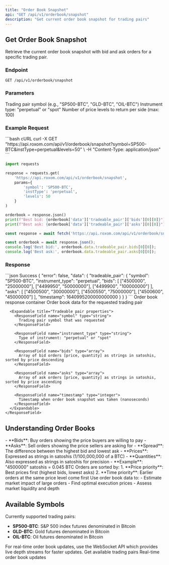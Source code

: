 ```yaml
---
title: "Order Book Snapshot"
api: "GET /api/v1/orderbook/snapshot"
description: "Get current order book snapshot for trading pairs"
---
```


## Get Order Book Snapshot

Retrieve the current order book snapshot with bid and ask orders for a specific trading pair.

### Endpoint
```http
GET /api/v1/orderbook/snapshot
```

### Parameters

<ParamField query="symbol" type="string" required>
  Trading pair symbol (e.g., "SP500-BTC", "GLD-BTC", "OIL-BTC")
</ParamField>

<ParamField query="instType" type="string" required>
  Instrument type: "perpetual" or "spot"
</ParamField>

<ParamField query="levels" type="integer" default="20">
  Number of price levels to return per side (max: 100)
</ParamField>

### Example Request

<RequestExample>
```bash cURL
curl -X GET "https://api.roxom.com/api/v1/orderbook/snapshot?symbol=SP500-BTC&instType=perpetual&levels=50" \
  -H "Content-Type: application/json"
```

```python Python
import requests

response = requests.get(
    'https://api.roxom.com/api/v1/orderbook/snapshot',
    params={
        'symbol': 'SP500-BTC',
        'instType': 'perpetual',
        'levels': 50
    }
)

orderbook = response.json()
print(f"Best bid: {orderbook['data']['tradeable_pair']['bids'][0][0]}")
print(f"Best ask: {orderbook['data']['tradeable_pair']['asks'][0][0]}")
```

```javascript JavaScript
const response = await fetch('https://api.roxom.com/api/v1/orderbook/snapshot?symbol=SP500-BTC&instType=perpetual&levels=50');

const orderbook = await response.json();
console.log('Best bid:', orderbook.data.tradeable_pair.bids[0][0]);
console.log('Best ask:', orderbook.data.tradeable_pair.asks[0][0]);
```
</RequestExample>

### Response

<ResponseExample>
```json Success
{
  "error": false,
  "data": {
    "tradeable_pair": {
      "symbol": "SP500-BTC",
      "instrument_type": "perpetual",
      "bids": [
        ["4500000", "25000000"],
        ["4499950", "50000000"],
        ["4499900", "100000000"]
      ],
      "asks": [
        ["4500500", "30000000"],
        ["4500550", "75000000"],
        ["4500600", "45000000"]
      ],
      "timestamp": 1640995200000000000
    }
  }
}
```
</ResponseExample>

<ResponseField name="data" type="object">
  Order book response container

  <Expandable title="Data properties">
    <ResponseField name="tradeable_pair" type="object">
      Order book data for the requested trading pair

      <Expandable title="Tradeable pair properties">
        <ResponseField name="symbol" type="string">
          Trading pair symbol that was requested
        </ResponseField>
        
        <ResponseField name="instrument_type" type="string">
          Type of instrument: "perpetual" or "spot"
        </ResponseField>
        
        <ResponseField name="bids" type="array">
          Array of bid orders [price, quantity] as strings in satoshis, sorted by price descending
        </ResponseField>
        
        <ResponseField name="asks" type="array">
          Array of ask orders [price, quantity] as strings in satoshis, sorted by price ascending
        </ResponseField>
        
        <ResponseField name="timestamp" type="integer">
          Timestamp when order book snapshot was taken (nanoseconds)
        </ResponseField>
      </Expandable>
    </ResponseField>
  </Expandable>
</ResponseField>

## Understanding Order Books

<AccordionGroup>
  <Accordion title="Bid vs Ask">
    - **Bids**: Buy orders showing the price buyers are willing to pay
    - **Asks**: Sell orders showing the price sellers are asking for
    - **Spread**: The difference between the highest bid and lowest ask
  </Accordion>

  <Accordion title="Price Format">
    - **Prices**: Expressed as strings in satoshis (1/100,000,000 of a BTC)
    - **Quantities**: Also expressed as strings in satoshis for precision
    - **Example**: "4500000" satoshis = 0.045 BTC
  </Accordion>

  <Accordion title="Price-Time Priority">
    Orders are sorted by:
    1. **Price priority**: Best prices first (highest bids, lowest asks)
    2. **Time priority**: Earlier orders at the same price level come first
  </Accordion>

  <Accordion title="Market Impact">
    Use order book data to:
    - Estimate market impact of large orders
    - Find optimal execution prices
    - Assess market liquidity and depth
  </Accordion>
</AccordionGroup>

## Available Symbols

Currently supported trading pairs:
- **SP500-BTC**: S&P 500 index futures denominated in Bitcoin
- **GLD-BTC**: Gold futures denominated in Bitcoin  
- **OIL-BTC**: Oil futures denominated in Bitcoin

<Tip>
  For real-time order book updates, use the WebSocket API which provides live depth streams for faster updates.
</Tip>

<CardGroup cols="2">
  <Card
    title="Trading Instruments"
    icon="list"
    href="/api/api-reference/market-data/instruments"
  >
    Get available trading pairs
  </Card>
  <Card
    title="WebSocket Order Book"
    icon="bolt"
    href="/api/websockets/market-data"
  >
    Real-time order book updates
  </Card>
</CardGroup>